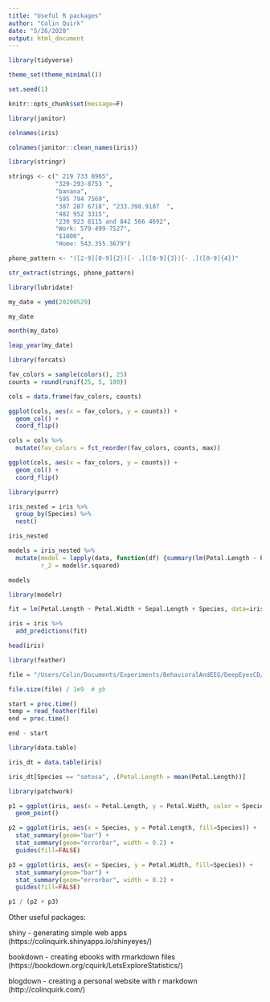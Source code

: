 ```yaml
---
title: "Useful R packages"
author: "Colin Quirk"
date: "5/26/2020"
output: html_document
---
```


```r
library(tidyverse)

theme_set(theme_minimal())

set.seed(1)

knitr::opts_chunk$set(message=F)
```

```r
library(janitor)

colnames(iris)

colnames(janitor::clean_names(iris))
```

```r
library(stringr)

strings <- c(" 219 733 8965",
             "329-293-8753 ",
             "banana",
             "595 794 7569",
             "387 287 6718", "233.398.9187  ",
             "482 952 3315",
             "239 923 8115 and 842 566 4692",
             "Work: 579-499-7527",
             "$1000",
             "Home: 543.355.3679")

phone_pattern <- "([2-9][0-9]{2})[- .]([0-9]{3})[- .]([0-9]{4})"

str_extract(strings, phone_pattern)
```

```r
library(lubridate)

my_date = ymd(20200529)

my_date

month(my_date)

leap_year(my_date)
```

```r
library(forcats)

fav_colors = sample(colors(), 25)
counts = round(runif(25, 5, 100))

cols = data.frame(fav_colors, counts)

ggplot(cols, aes(x = fav_colors, y = counts)) +
  geom_col() +
  coord_flip()

cols = cols %>% 
  mutate(fav_colors = fct_reorder(fav_colors, counts, max))

ggplot(cols, aes(x = fav_colors, y = counts)) +
  geom_col() +
  coord_flip()
```

```r
library(purrr)

iris_nested = iris %>% 
  group_by(Species) %>% 
  nest()

iris_nested

models = iris_nested %>% 
  mutate(model = lapply(data, function(df) {summary(lm(Petal.Length ~ Petal.Width, data = df))}),
         r_2 = model$r.squared)

models
```

```r
library(modelr)

fit = lm(Petal.Length ~ Petal.Width + Sepal.Length + Species, data=iris)

iris = iris %>% 
  add_predictions(fit)

head(iris)
```

```r
library(feather)

file = "/Users/Colin/Documents/Experiments/BehavioralAndEEG/DeepEyesCD/data/dfs/all_samples.feather"

file.size(file) / 1e9  # gb

start = proc.time()
temp = read_feather(file)
end = proc.time()

end - start
```

```r
library(data.table)

iris_dt = data.table(iris)

iris_dt[Species == "setosa", .(Petal.Length = mean(Petal.Length))]
```

```r
library(patchwork)

p1 = ggplot(iris, aes(x = Petal.Length, y = Petal.Width, color = Species)) +
  geom_point()

p2 = ggplot(iris, aes(x = Species, y = Petal.Length, fill=Species)) +
  stat_summary(geom="bar") +
  stat_summary(geom="errorbar", width = 0.2) +
  guides(fill=FALSE)

p3 = ggplot(iris, aes(x = Species, y = Petal.Width, fill=Species)) +
  stat_summary(geom="bar") +
  stat_summary(geom="errorbar", width = 0.2) +
  guides(fill=FALSE)

p1 / (p2 + p3)
```


Other useful packages:

shiny - generating simple web apps (https://colinquirk.shinyapps.io/shinyeyes/)

bookdown - creating ebooks with rmarkdown files (https://bookdown.org/cquirk/LetsExploreStatistics/)

blogdown - creating a personal website with r markdown (http://colinquirk.com/)

